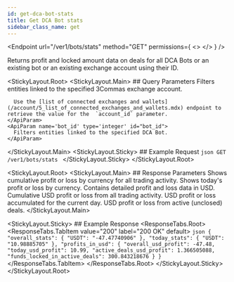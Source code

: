 ```yaml
---
id: get-dca-bot-stats
title: Get DCA Bot stats
sidebar_class_name: get
---
```



<Endpoint
  url="/ver1/bots/stats"
  method="GET"
  permissions={
    <>
      <Permission title="Permission" description="BOTS_READ" />
      <Permission title="Security" description="SIGNED" />
    </>
  }
/>

Returns profit and locked amount data on deals for all DCA Bots or an existing bot or an existing exchange account using their ID.

<StickyLayout.Root>
   <StickyLayout.Main>
    ## Query Parameters
    <ApiParam name='account_id' type='integer' id="account_id">
      Filters entities linked to the specified 3Commas exchange account.
      
      Use the [list of connected exchanges and wallets](/account/5_list_of_connected_exchanges_and_wallets.mdx) endpoint to retrieve the value for the  `account_id` parameter.
    </ApiParam>
    <ApiParam name='bot_id' type='integer' id="bot_id">
      Filters entities linked to the specified DCA Bot.
    </ApiParam>
   </StickyLayout.Main>
    <StickyLayout.Sticky>
      ## Example Request
      ```json
      GET /ver1/bots/stats
      ```
      </StickyLayout.Sticky>
</StickyLayout.Root>

<StickyLayout.Root>
  <StickyLayout.Main>
      ## Response Parameters 
      <ApiParam name='overall_stats' type='array' id="overall_stats">
      Shows cumulative profit or loss by currency for all trading activity.
      </ApiParam>
      <ApiParam name='today_stats' type='array' id="today_stats">
      Shows today's profit or loss by currency.
      </ApiParam>
      <ApiParam name='profits_in_usd' type='integer' id="profits_in_usd">
          Contains detailed profit and loss data in USD.
          <CollapsibleNestedParams>
            <ApiParam name='overall_usd_profit' type="string" id="overall_usd_profit">
                Cumulative USD profit or loss from all trading activity.
            </ApiParam>
            <ApiParam name='today_usd_profit' type="string" id="today_usd_profit">
                USD profit or loss accumulated for the current day.
            </ApiParam> 
            <ApiParam name='active_deals_usd_profit' type="string" id="active_deals_usd_profit">
                USD profit or loss from active (unclosed) deals.
            </ApiParam> 
        </CollapsibleNestedParams>
      </ApiParam>
  </StickyLayout.Main>

  <StickyLayout.Sticky>
    ## Example Response
    <ResponseTabs.Root>
      <ResponseTabs.TabItem value="200" label="200 OK" default>
            ```json
            {
                "overall_stats": {
                    "USDT": "-47.47740906"
                },
                "today_stats": {
                    "USDT": "10.98885705"
                },
                "profits_in_usd": {
                    "overall_usd_profit": -47.48,
                    "today_usd_profit": 10.99,
                    "active_deals_usd_profit": 1.366505088,
                    "funds_locked_in_active_deals": 300.843218676
                }
            }
            ```
      </ResponseTabs.TabItem>
    </ResponseTabs.Root>
   </StickyLayout.Sticky>
</StickyLayout.Root>

